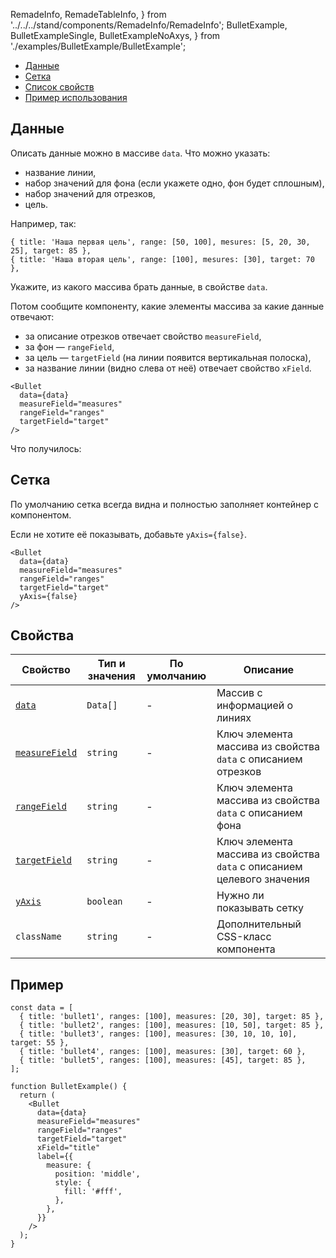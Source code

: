   RemadeInfo,
  RemadeTableInfo,
} from '../../../stand/components/RemadeInfo/RemadeInfo';
  BulletExample,
  BulletExampleSingle,
  BulletExampleNoAxys,
} from './examples/BulletExample/BulletExample';

<MdxMenu>

- [Данные](#данные)
- [Сетка](#сетка)
- [Список свойств](#свойства)
- [Пример использования](#пример)

</MdxMenu>

## Данные

Описать данные можно в массиве `data`. Что можно указать:

- название линии,
- набор значений для фона (если укажете одно, фон будет сплошным),
- набор значений для отрезков,
- цель.

Например, так:

```tsx
{ title: 'Наша первая цель', range: [50, 100], mesures: [5, 20, 30, 25], target: 85 },
{ title: 'Наша вторая цель', range: [100], mesures: [30], target: 70 },
```

Укажите, из какого массива брать данные, в свойстве `data`.

Потом сообщите компоненту, какие элементы массива за какие данные отвечают:

- за описание отрезков отвечает свойство `measureField`,
- за фон — `rangeField`,
- за цель — `targetField` (на линии появится вертикальная полоска),
- за название линии (видно слева от неё) отвечает свойство `xField`.

```tsx
<Bullet
  data={data}
  measureField="measures"
  rangeField="ranges"
  targetField="target"
/>
```

Что получилось:

<BulletExampleSingle />

## Сетка

По умолчанию сетка всегда видна и полностью заполняет контейнер с компонентом.

Если не хотите её показывать, добавьте `yAxis={false}`.

<BulletExampleNoAxys />

```tsx
<Bullet
  data={data}
  measureField="measures"
  rangeField="ranges"
  targetField="target"
  yAxis={false}
/>
```

## Свойства

<RemadeTableInfo apiUrl="https://g2plot.antv.vision/en/docs/api/plots/bullet" />

| Свойство                  | Тип и значения | По умолчанию | Описание                                                               |
| ------------------------- | -------------- | ------------ | ---------------------------------------------------------------------- |
| [`data`](#данные)         | `Data[]`       | -            | Массив с информацией о линиях                                          |
| [`measureField`](#данные) | `string`       | -            | Ключ элемента массива из свойства `data` с описанием отрезков          |
| [`rangeField`](#данные)   | `string`       | -            | Ключ элемента массива из свойства `data` с описанием фона              |
| [`targetField`](#данные)  | `string`       | -            | Ключ элемента массива из свойства `data` с описанием целевого значения |
| [`yAxis`](#сетка)         | `boolean`      | -            | Нужно ли показывать сетку                                              |
| `className`               | `string`       | -            | Дополнительный CSS-класс компонента                                    |

## Пример

```tsx
const data = [
  { title: 'bullet1', ranges: [100], measures: [20, 30], target: 85 },
  { title: 'bullet2', ranges: [100], measures: [10, 50], target: 85 },
  { title: 'bullet3', ranges: [100], measures: [30, 10, 10, 10], target: 55 },
  { title: 'bullet4', ranges: [100], measures: [30], target: 60 },
  { title: 'bullet5', ranges: [100], measures: [45], target: 85 },
];

function BulletExample() {
  return (
    <Bullet
      data={data}
      measureField="measures"
      rangeField="ranges"
      targetField="target"
      xField="title"
      label={{
        measure: {
          position: 'middle',
          style: {
            fill: '#fff',
          },
        },
      }}
    />
  );
}
```

<BulletExample />
